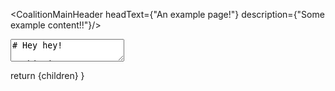 
<CoalitionMainHeader headText={"An example page!"} description={"Some example content!!"}/>

<TextArea>
# Hey hey! 

> This is a blockquote!
> They're really kinda cool..


Hoiiii!

<HCCTextBox>
<CoalitionTitle 
            lastUpdated="December 15, 2024" 
            effectiveDate="January 1, 2025"
          >
            HCC Community Standards and Values
          </CoalitionTitle>

Here's some special page content!
</HCCTextBox>

</TextArea>


  return <MdxLayout>{children}</MdxLayout>
}
